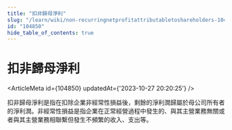 ```yaml
---
title: "扣非歸母淨利"
slug: "/learn/wiki/non-recurringnetprofitattributabletoshareholders-104850"
id: "104850"
hide_table_of_contents: true
---
```



# 扣非歸母淨利

<ArticleMeta id={104850} updatedAt={'2023-10-27 20:20:25'} />
<div className='border-solid border-b border-t-0 my-4 border-[var(--ifm-color-gray-300)]' />

扣非歸母淨利是指在扣除企業非經常性損益後，剩餘的淨利潤歸屬於母公司所有者的淨利潤。非經常性損益是指企業在正常經營過程中發生的、與其主營業務無關或者與其主營業務相聯繫但發生不頻繁的收入、支出等。
